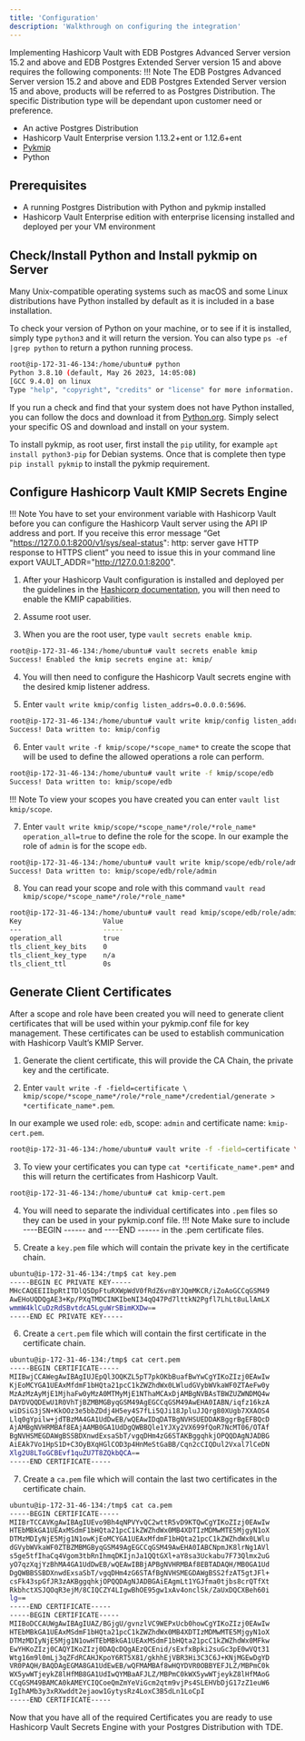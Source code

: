 ```yaml
---
title: 'Configuration'
description: 'Walkthrough on configuring the integration'
---
```


Implementing Hashicorp Vault with EDB Postgres Advanced Server version 15.2 and above and EDB Postgres Extended Server version 15 and above requires the following components:
!!! Note
    The EDB Postgres Advanced Server version 15.2 and above and EDB Postgres Extended Server version 15 and above, products will be referred to as Postgres Distribution.  The specific Distribution type will be dependant upon customer need or preference.

- An active Postgres Distribution
- Hashicorp Vault Enterprise version 1.13.2+ent or 1.12.6+ent
- [Pykmip](https://pypi.org/project/PyKMIP/#files)
- Python 

## Prerequisites

- A running Postgres Distribution with Python and pykmip installed
- Hashicorp Vault Enterprise edition with enterprise licensing installed and deployed per your VM environment

## Check/Install Python and Install pykmip on Server

Many Unix-compatible operating systems such as macOS and some Linux distributions have Python installed by default as it is included in a base installation.

To check your version of Python on your machine, or to see if it is installed, simply type `python3` and it will return the version.  You can also type `ps -ef |grep python` to return a python running process.
```bash
root@ip-172-31-46-134:/home/ubuntu# python
Python 3.8.10 (default, May 26 2023, 14:05:08) 
[GCC 9.4.0] on linux
Type "help", "copyright", "credits" or "license" for more information.
```
If you run a check and find that your system does not have Python installed, you can follow the docs and download it from [Python.org](https://www.python.org/downloads/).  Simply select your specific OS and download and install on your system.

To install pykmip, as root user, first install the `pip` utility, for example `apt install python3-pip` for Debian systems.  Once that is complete then type `pip install pykmip` to install the pykmip requirement.

## Configure Hashicorp Vault KMIP Secrets Engine

!!! Note
    You have to set your environment variable with Hashicorp Vault before you can configure the Hashicorp Vault server using the API IP address and port. If you receive this error message “Get "https://127.0.0.1:8200/v1/sys/seal-status": http: server gave HTTP response to HTTPS client” you need to issue this in your command line export VAULT_ADDR="http://127.0.0.1:8200".

1. After your Hashicorp Vault configuration is installed and deployed per the guidelines in the [Hashicorp documentation](https://developer.hashicorp.com/vault/tutorials/getting-started/getting-started-install), you will then need to enable the KMIP capabilities.

2. Assume root user.

3. When you are the root user, type `vault secrets enable kmip`.
```bash
root@ip-172-31-46-134:/home/ubuntu# vault secrets enable kmip
Success! Enabled the kmip secrets engine at: kmip/
```

4. You will then need to configure the Hashicorp Vault secrets engine with the desired kmip listener address.

5. Enter `vault write kmip/config listen_addrs=0.0.0.0:5696`.
```bash
root@ip-172-31-46-134:/home/ubuntu# vault write kmip/config listen_addrs=0.0.0.0:5696
Success! Data written to: kmip/config
```

6. Enter `vault write -f kmip/scope/*scope_name*` to create the scope that will be used to define the allowed operations a role can perform.
```bash
root@ip-172-31-46-134:/home/ubuntu# vault write -f kmip/scope/edb
Success! Data written to: kmip/scope/edb
```

!!! Note
    To view your scopes you have created you can enter `vault list kmip/scope`.


7. Enter `vault write kmip/scope/*scope_name*/role/*role_name* operation_all=true` to define the role for the scope.  In our example the role of `admin` is for the scope `edb`. 
```bash
root@ip-172-31-46-134:/home/ubuntu# vault write kmip/scope/edb/role/admin operation_all=true
Success! Data written to: kmip/scope/edb/role/admin
```

8. You can read your scope and role with this command `vault read kmip/scope/*scope_name*/role/*role_name*`
```bash
root@ip-172-31-46-134:/home/ubuntu# vault read kmip/scope/edb/role/admin
Key                    Value
---                    -----
operation_all          true
tls_client_key_bits    0
tls_client_key_type    n/a
tls_client_ttl         0s
```

## Generate Client Certificates

After a scope and role have been created you will need to generate client certificates that will be used within your pykmip.conf file for key management.  These certificates can be used to establish communication with Hashicorp Vault’s KMIP Server.

1. Generate the client certificate, this will provide the CA Chain, the private key and the certificate.

2. Enter `vault write -f -field=certificate \ kmip/scope/*scope_name*/role/*role_name*/credential/generate > *certificate_name*.pem`.

In our example we used role: `edb`, scope: `admin` and certificate name: `kmip-cert.pem`.

```bash
root@ip-172-31-46-134:/home/ubuntu# vault write -f -field=certificate \ kmip/scope/edb/role/admin/credential/generate > kmip-cert.pem
```

3. To view your certificates you can type `cat *certificate_name*.pem*` and this will return the certificates from Hashicorp Vault.
```bash
root@ip-172-31-46-134:/home/ubuntu# cat kmip-cert.pem 
```

4. You will need to separate the individual certificates into `.pem` files so they can be used in your pykmip.conf file.
!!! Note
    Make sure to include ----BEGIN ------ and ----END ------ in the .pem certificate files.

5. Create a `key.pem` file which will contain the private key in the certificate chain.
```bash
ubuntu@ip-172-31-46-134:/tmp$ cat key.pem 
-----BEGIN EC PRIVATE KEY-----
MHcCAQEEIIbpRtITDlQ5DpFtuRXWpWdV0fRdZ6vnBYJQmMKCR/iZoAoGCCqGSM49
AwEHoUQDQgAE3+Kp/PXqTMDCINKIbeNI34qQ47Pd7lttkN2Pgfl7LhLt8uLlAmLX
wmmW4klCuDzRdSBvtdcA5LguWrSBimKXDw==
-----END EC PRIVATE KEY-----
```

6. Create a `cert.pem` file which will contain the first certificate in the certificate chain.
```bash
ubuntu@ip-172-31-46-134:/tmp$ cat cert.pem 
-----BEGIN CERTIFICATE-----
MIIBwjCCAWegAwIBAgIUJEpQl3OQKZL5pT7pkOKbBuafBwYwCgYIKoZIzj0EAwIw
KjEoMCYGA1UEAxMfdmF1bHQta21pcC1kZWZhdWx0LWludGVybWVkaWF0ZTAeFw0y
MzAzMzAyMjE1MjhaFw0yMzA0MTMyMjE1NThaMCAxDjAMBgNVBAsTBWZUZWNDMQ4w
DAYDVQQDEwU1R0VhTjBZMBMGByqGSM49AgEGCCqGSM49AwEHA0IABN/iqfz16kzA
wiDSiG3jSN+KkOOz3e5bbZDdj4H5ey4S7fLi5QJi18JpluJJQrg80XUgb7XXAOS4
Llq0gYpilw+jdTBzMA4GA1UdDwEB/wQEAwIDqDATBgNVHSUEDDAKBggrBgEFBQcD
AjAMBgNVHRMBAf8EAjAAMB0GA1UdDgQWBBQle1YJXy2VX699fQoR7NcMT06/OTAf
BgNVHSMEGDAWgBSSBDXnwdExsaSbT/vgqDHm4zG6STAKBggqhkjOPQQDAgNJADBG
AiEAk7Vo1HpS1D+C3OyBXqHGlCOD3p4HnMeStGaBB/Cqn2cCIQDul2Vxal7lCeDN
Xlg2U8LToGCBEvf1quZU7T8ZQkbQCA==
-----END CERTIFICATE-----
```

7. Create a `ca.pem` file which will contain the last two certificates in the certificate chain.
```bash
ubuntu@ip-172-31-46-134:/tmp$ cat ca.pem 
-----BEGIN CERTIFICATE-----
MIIBrTCCAVKgAwIBAgIUEvo9Bh4qNPVYvQC2wttR5vD9KTQwCgYIKoZIzj0EAwIw
HTEbMBkGA1UEAxMSdmF1bHQta21pcC1kZWZhdWx0MB4XDTIzMDMwMTE5MjgyN1oX
DTMzMDIyNjE5Mjg1N1owKjEoMCYGA1UEAxMfdmF1bHQta21pcC1kZWZhdWx0LWlu
dGVybWVkaWF0ZTBZMBMGByqGSM49AgEGCCqGSM49AwEHA0IABCNpmJK8lrNg1AVl
s5ge5tfIhaCq4Vgom3tbRnIhmqDKIjnJa1QQtGXl+aY8sa3Uckabu7F73Qlmx2uG
yO7qzXqjYzBhMA4GA1UdDwEB/wQEAwIBBjAPBgNVHRMBAf8EBTADAQH/MB0GA1Ud
DgQWBBSSBDXnwdExsaSbT/vgqDHm4zG6STAfBgNVHSMEGDAWgBSS2fzAT5gtJFl+
csFk43spGfJR3zAKBggqhkjOPQQDAgNJADBGAiEAgmLt1YGJfma0tjbs8crQTfXt
RkbhctXSJQOqR3ejM/8CIQCZY4LIgwBhOE95gw1xAv4onclSk/ZaUxDQCXBeh60i
lg==
-----END CERTIFICATE-----
-----BEGIN CERTIFICATE-----
MIIBoDCCAUWgAwIBAgIUAZ/BGjgU/gvnzlVC9WEPxUcb0howCgYIKoZIzj0EAwIw
HTEbMBkGA1UEAxMSdmF1bHQta21pcC1kZWZhdWx0MB4XDTIzMDMwMTE5MjgyN1oX
DTMzMDIyNjE5Mjg1N1owHTEbMBkGA1UEAxMSdmF1bHQta21pcC1kZWZhdWx0MFkw
EwYHKoZIzj0CAQYIKoZIzj0DAQcDQgAEzQCEnid/sExfxBpki2suGc3pE0wVQt31
Wtg16m9l0mLj3qZFdRCAHJKpoY6RT5X81/gkhhEjVBR3Hi3C3C6J+KNjMGEwDgYD
VR0PAQH/BAQDAgEGMA8GA1UdEwEB/wQFMAMBAf8wHQYDVR0OBBYEFJLZ/MBPmC0k
WX5ywWTjeykZ8lHfMB8GA1UdIwQYMBaAFJLZ/MBPmC0kWX5ywWTjeykZ8lHfMAoG
CCqGSM49BAMCA0kAMEYCIQCoeQmZmYeViGcm2qtm9vjPs4SLEHVbDjG17zZ1euW6
IgIhAMb3y3xRXwddt2ejaow1GytysRz4LoxC3B5dLn1LoCpI
-----END CERTIFICATE-----
```

Now that you have all of the required Certificates you are ready to use Hashicorp Vault Secrets Engine with your Postgres Distribution with TDE.